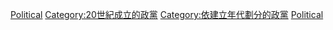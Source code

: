 {{See Also|Category:1940年代建立的政黨|Category:1960年代建立的政黨}}

[[Category:1950年代建立的組織|Political]]
[[Category:20世紀成立的政黨|Category:20世紀成立的政黨]]
[[Category:依建立年代劃分的政黨|Category:依建立年代劃分的政黨]]
[[Category:1950年代政治|Political]]